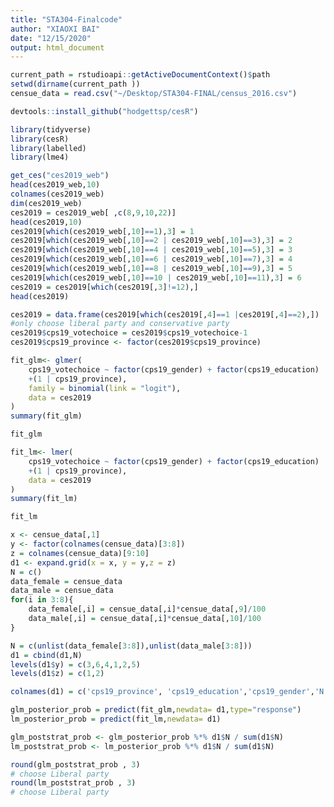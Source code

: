 ```yaml
---
title: "STA304-Finalcode"
author: "XIAOXI BAI"
date: "12/15/2020"
output: html_document
---
```


```r
current_path = rstudioapi::getActiveDocumentContext()$path 
setwd(dirname(current_path ))
censue_data = read.csv("~/Desktop/STA304-FINAL/census_2016.csv")

devtools::install_github("hodgettsp/cesR")

library(tidyverse)
library(cesR)
library(labelled)
library(lme4)

get_ces("ces2019_web")
head(ces2019_web,10)
colnames(ces2019_web)
dim(ces2019_web)
ces2019 = ces2019_web[ ,c(8,9,10,22)]
head(ces2019,10)
ces2019[which(ces2019_web[,10]==1),3] = 1
ces2019[which(ces2019_web[,10]==2 | ces2019_web[,10]==3),3] = 2
ces2019[which(ces2019_web[,10]==4 | ces2019_web[,10]==5),3] = 3
ces2019[which(ces2019_web[,10]==6 | ces2019_web[,10]==7),3] = 4
ces2019[which(ces2019_web[,10]==8 | ces2019_web[,10]==9),3] = 5
ces2019[which(ces2019_web[,10]==10 | ces2019_web[,10]==11),3] = 6
ces2019 = ces2019[which(ces2019[,3]!=12),]
head(ces2019)
```
```r
ces2019 = data.frame(ces2019[which(ces2019[,4]==1 |ces2019[,4]==2),])
#only choose liberal party and conservative party
ces2019$cps19_votechoice = ces2019$cps19_votechoice-1
ces2019$cps19_province <- factor(ces2019$cps19_province)
```

```r
fit_glm<- glmer(
    cps19_votechoice ~ factor(cps19_gender) + factor(cps19_education)
    +(1 | cps19_province),
    family = binomial(link = "logit"),
    data = ces2019
)
summary(fit_glm)

fit_glm

```


```r
fit_lm<- lmer(
    cps19_votechoice ~ factor(cps19_gender) + factor(cps19_education)
    +(1 | cps19_province),
    data = ces2019
)
summary(fit_lm)

fit_lm
```

```r
x <- censue_data[,1]
y <- factor(colnames(censue_data)[3:8])
z = colnames(censue_data)[9:10]
d1 <- expand.grid(x = x, y = y,z = z)
N = c()
data_female = censue_data
data_male = censue_data
for(i in 3:8){
    data_female[,i] = censue_data[,i]*censue_data[,9]/100
    data_male[,i] = censue_data[,i]*censue_data[,10]/100
}

N = c(unlist(data_female[3:8]),unlist(data_male[3:8]))
d1 = cbind(d1,N)
levels(d1$y) = c(3,6,4,1,2,5)
levels(d1$z) = c(1,2)

colnames(d1) = c('cps19_province', 'cps19_education','cps19_gender','N')

glm_posterior_prob = predict(fit_glm,newdata= d1,type="response")
lm_posterior_prob = predict(fit_lm,newdata= d1)

glm_poststrat_prob <- glm_posterior_prob %*% d1$N / sum(d1$N)
lm_poststrat_prob <- lm_posterior_prob %*% d1$N / sum(d1$N)

round(glm_poststrat_prob , 3)
# choose Liberal party
round(lm_poststrat_prob , 3)
# choose Liberal party
```

